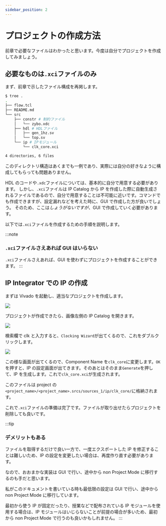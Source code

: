 ```yaml
---
sidebar_position: 2
---
```


# プロジェクトの作成方法

前章で必要なファイルはわかったと思います。今度は自分でプロジェクトを作成してみましょう。

## 必要なものは`.xci`ファイルのみ

まず、前章で示したファイル構成を再掲します。

```sh
$ tree .
.
├── flow.tcl
├── README.md
└── src
    ├── constr # 制約ファイル
    │   └── zybo.xdc
    ├── hdl # HDLファイル
    │   ├── gen_1hz.sv
    │   └── top.sv
    └── ip # IPモジュール
        └── clk_core.xci

4 directories, 6 files
```

このディレクトリ構造はあくまでも一例であり、実際には自分の好きなように構成してもらっても問題ありません。

HDL のコードや`.xdc`ファイルについては、基本的に自分で用意する必要があります。
しかし、`.xci`ファイルは IP Catalog から IP を作成した際に自動生成されるファイルであるので、自分で用意することは不可能に近いです。コマンドでも作成できますが、設定漏れなどを考えた時に、GUI で作成した方が良いでしょう。
そのため、ここは*しょうがないですが*、GUI で作成していく必要があります。

以下では`.xci`ファイルを作成するための手順を説明します。

:::note

### `.xci`ファイルさえあれば GUI はいらない

`.xci`ファイルさえあれば、GUI を使わずにプロジェクトを作成することができます。
:::

## IP Integrator での IP の作成

まずは Vivado を起動し、適当なプロジェクトを作成します。

![](./img/ipcatalog.png)

プロジェクトが作成できたら、画像左側の IP Catalog を開きます。

![](./img/clk.png)

検索欄で clk と入力すると、`Clocking Wizard`が出てくるので、これをダブルクリックします。

![](./img/clk_wiz.png)

この様な画面が出てくるので、Component Name を`clk_core`に変更します。`OK`を押すと、IP の設定画面が出てきます。そのあとはそのまま`Generate`を押して、IP を生成します。これで`clk_core.xci`が生成されます。

このファイルは project の`<project_name>/<project_name>.srcs/sources_1/ip/clk_core/`に格納されます。

これで`.xci`ファイルの準備は完了です。ファイルが取り出せたらプロジェクトを削除しても良いです。

:::tip

### デメリットもある

ファイルを取得するだけで良い一方で、一度エクスポートした IP を修正することは難しいため、IP の設定を変更したい場合は、再度作り直す必要があります。

なので、おおまかな実装は GUI で行い、途中から non Project Mode に移行するのも手だと思います。

私がこのドキュメントを書いている時も最低限の設定は GUI で行い、途中から non Project Mode に移行しています。

最初から使う IP が固定だったり、授業などで配布されている IP モジュールを使用する場合は、IP モジュールはいじらないことが前提の場合が多いため、最初から non Project Mode で行うのも良いかもしれません。
:::

